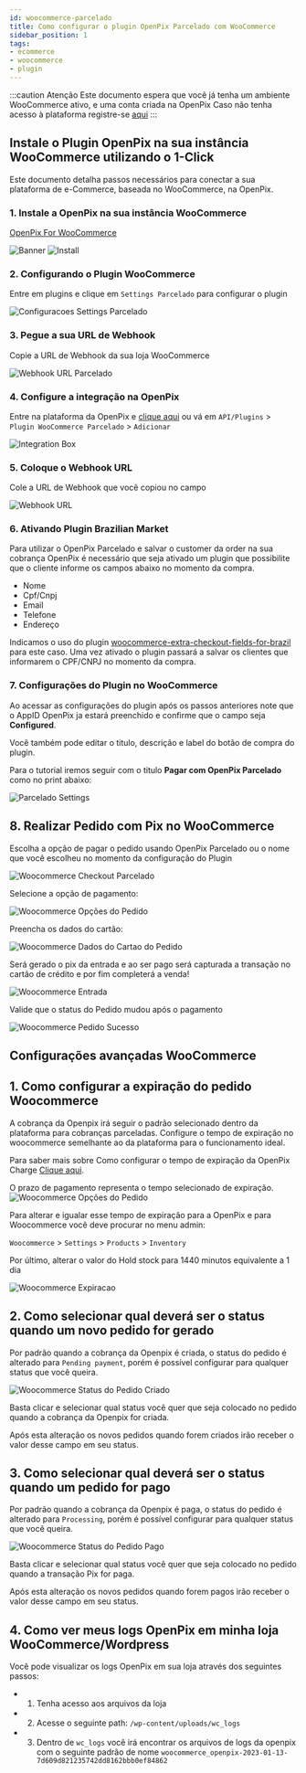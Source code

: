 ```yaml
---
id: woocommerce-parcelado
title: Como configurar o plugin OpenPix Parcelado com WooCommerce
sidebar_position: 1
tags:
- ecommerce
- woocommerce
- plugin
---
```


:::caution Atenção
Este documento espera que você já tenha um ambiente WooCommerce ativo, e uma conta criada na OpenPix
Caso não tenha acesso à plataforma registre-se [aqui](https://app.openpix.com/register?src=wordpress-docs)
:::

## Instale o Plugin OpenPix na sua instância WooCommerce utilizando o 1-Click

Este documento detalha passos necessários para conectar a sua plataforma de e-Commerce, baseada no WooCommerce, na OpenPix.

### 1. Instale a OpenPix na sua instância WooCommerce

[OpenPix For WooCommerce](https://wordpress.org/plugins/openpix-for-woocommerce/)

![Banner](/img/ecommerce/woocommerce-banner.png)
![Install](/img/ecommerce/woocommerce-plugin-install.png)

### 2. Configurando o Plugin WooCommerce

Entre em plugins e clique em `Settings Parcelado` para configurar o plugin

![Configuracoes Settings Parcelado](./__assets__/woocommerce-plugin-settings-v261.png)

### 3. Pegue a sua URL de Webhook

Copie a URL de Webhook da sua loja WooCommerce

![Webhook URL Parcelado](./__assets__/woocommerce-plugin-webhook-parcelado.png)

### 4. Configure a integração na OpenPix

Entre na plataforma da OpenPix e [clique aqui](https://app.openpix.com/home/applications/woocommerce-pix-credit-card/add/oneclick) ou vá em `API/Plugins` > `Plugin WooCommerce Parcelado` > `Adicionar`

![Integration Box](./__assets__/woocommerce-integration-box-parcelado.png)

### 5. Coloque o Webhook URL

Cole a URL de Webhook que você copiou no campo

![Webhook URL](./__assets__/woocommerce-plugin-tutorial.png)

### 6. Ativando Plugin Brazilian Market
Para utilizar o OpenPix Parcelado e salvar o customer da order na sua cobrança OpenPix é necessário que seja ativado um plugin que possibilite que o cliente informe os campos abaixo no momento da compra.

- Nome
- Cpf/Cnpj
- Email
- Telefone
- Endereço

Indicamos o uso do plugin [woocommerce-extra-checkout-fields-for-brazil](https://wordpress.org/plugins/woocommerce-extra-checkout-fields-for-brazil/) para este caso. Uma vez ativado o plugin passará a salvar os clientes que informarem o CPF/CNPJ no momento da compra.

### 7. Configurações do Plugin no WooCommerce
Ao acessar as configurações do plugin após os passos anteriores note que o AppID OpenPix ja estará preenchido e confirme que o campo seja **Configured**.

Você também pode editar o titulo, descrição e label do botão de compra do plugin.

Para o tutorial iremos seguir com o titulo **Pagar com OpenPix Parcelado** como no print abaixo:

![Parcelado Settings](./__assets__/woo-settings-parcelado.png)

## 8. Realizar Pedido com Pix no WooCommerce

Escolha a opção de pagar o pedido usando OpenPix Parcelado ou o nome que você escolheu no momento da configuração do Plugin

![Woocommerce Checkout Parcelado](./__assets__/woo-checkout-parcelado.png)

Selecione a opção de pagamento:

![Woocommerce Opções do Pedido](./__assets__/woo-pedido-1.png)

Preencha os dados do cartão:

![Woocommerce Dados do Cartao do Pedido](./__assets__/woo-pedido-cartao.png)

Será gerado o pix da entrada e ao ser pago será capturada a transação no cartão de crédito e por fim completerá a venda!

![Woocommerce Entrada](./__assets__/woo-parcelado-entrada.png)

Valide que o status do Pedido mudou após o pagamento

![Woocommerce Pedido Sucesso](./__assets__/woo-pedido-sucesso.png)

## Configurações avançadas WooCommerce

## 1. Como configurar a expiração do pedido Woocommerce

A cobrança da Openpix irá seguir o padrão selecionado dentro da plataforma para cobranças parceladas. Configure o tempo de expiração no woocommerce semelhante ao da plataforma para o funcionamento ideal.

Para saber mais sobre Como configurar o tempo de expiração da OpenPix Charge [Clique aqui](/docs/flows/flow-edit-default-expiration).

O prazo de pagamento representa o tempo selecionado de expiração.
![Woocommerce Opções do Pedido](./__assets__/woo-parcelado-payment-term.png)

Para alterar e igualar esse tempo de expiração para a OpenPix e para Woocommerce você deve procurar no menu admin:

`Woocommerce` > `Settings` > `Products` > `Inventory`

Por último, alterar o valor do Hold stock para 1440 minutos equivalente a 1 dia

![Woocommerce Expiracao](/img/ecommerce/woo-expiracao.png)

## 2. Como selecionar qual deverá ser o status quando um novo pedido for gerado

Por padrão quando a cobrança da Openpix é criada, o status do pedido é alterado para `Pending payment`, porém é possível configurar para qualquer status que você queira.

![Woocommerce Status do Pedido Criado](/img/ecommerce/woocommerce-status-when-create-default.png)

Basta clicar e selecionar qual status você quer que seja colocado no pedido quando a cobrança da Openpix for criada.

Após esta alteração os novos pedidos quando forem criados irão receber o valor desse campo em seu status.

## 3. Como selecionar qual deverá ser o status quando um pedido for pago

Por padrão quando a cobrança da Openpix é paga, o status do pedido é alterado para `Processing`, porém é possível configurar para qualquer status que você queira.

![Woocommerce Status do Pedido Pago](/img/ecommerce/woocommerce-status-when-paid-default.png)

Basta clicar e selecionar qual status você quer que seja colocado no pedido quando a transação Pix for paga.

Após esta alteração os novos pedidos quando forem pagos irão receber o valor desse campo em seu status.

## 4. Como ver meus logs OpenPix em minha loja WooCommerce/Wordpress

Você pode visualizar os logs OpenPix em sua loja através dos seguintes passos:

- 1. Tenha acesso aos arquivos da loja
- 2. Acesse o seguinte path: `/wp-content/uploads/wc_logs`
- 3. Dentro de `wc_logs` você irá encontrar os arquivos de logs da openpix com o seguinte padrão de nome `woocommerce_openpix-2023-01-13-7d609d821235742dd8162bbb0ef84862`

